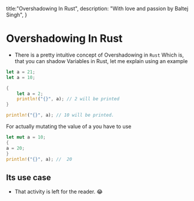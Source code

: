 title:"Overshadowing In Rust",
description: "With love and passion by Baltej Singh",
}

# Overshadowing In Rust
- There is a pretty intuitive concept of Overshadowing in `Rust` Which is, that you can shadow Variables in Rust, let me explain using an example

```Rust
let a = 21;
let a = 10;

{
    let a = 2;
    println!("{}", a); // 2 will be printed 
}

println!("{}", a); // 10 will be printed.
```
For actually mutating the value of a you have to use 

```Rust
let mut a = 10;
{
a = 20;
}
println!("{}", a); //  20
```

## Its use case
- That activity is left for the reader. 😂



    